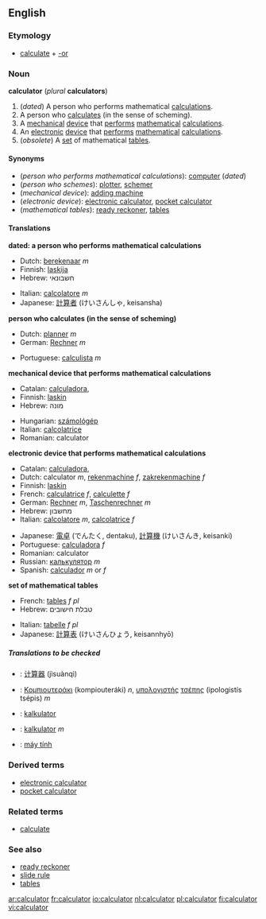 ==English==

===Etymology===
*[[calculate]] + [[-or]]

===Noun===
{{wikipedia}}
'''calculator''' (''plural'' '''calculators''')

#<!--DefA-->(''dated'') A person who performs mathematical [[calculation]]s.
#<!--DefB-->A person who [[calculate]]s (in the sense of scheming).
#<!--DefC-->A [[mechanical]] [[device]] that [[perform]]s [[mathematical]] [[calculation]]s.
#<!--DefD-->An [[electronic]] [[device]] that [[perform]]s [[mathematical]] [[calculation]]s.
#<!--DefE-->(''obsolete'') A [[set]] of mathematical [[table]]s.

====Synonyms====
*<!--DefA-->(''person who performs mathematical calculations''): [[computer]] (''dated'')
*<!--DefB-->(''person who schemes''): [[plotter]], [[schemer]]
*<!--DefC-->(''mechanical device''): [[adding machine]]
*<!--DefD-->(''electronic device''): [[electronic calculator]], [[pocket calculator]]
*<!--DefE-->(''mathematical tables''): [[ready reckoner]], [[table]]s

====Translations====

<!--DefA-->'''dated: a person who performs mathematical calculations'''
{{top}}
*Dutch: [[berekenaar]] ''m''
*Finnish: [[laskija]]
*Hebrew: חשבונאי
{{mid}}
*Italian: [[calcolatore]] ''m''
*Japanese: [[計算者]] (けいさんしゃ, keisansha)
{{bottom}}

<!--DefB-->'''person who calculates (in the sense of scheming)'''
{{top}}
*Dutch: [[planner]] ''m''
*German: [[Rechner]] ''m''
{{mid}}
*Portuguese: [[calculista]] ''m''
{{bottom}}

<!--DefC-->'''mechanical device that performs mathematical calculations'''
{{top}}
*Catalan: [[calculadora]],{{f}}
*Finnish: [[laskin]]
*Hebrew: מונה
{{mid}}
*Hungarian: [[számológép]]
*Italian: [[calcolatrice]]
*Romanian: calculator
{{bottom}}

<!--DefD-->'''electronic device that performs mathematical calculations'''
{{top}}
*Catalan: [[calculadora]],{{f}}
*Dutch: calculator ''m'', [[rekenmachine]] ''f'', [[zakrekenmachine]] ''f''
*Finnish: [[laskin]]
*French: [[calculatrice]] ''f'', [[calculette]] ''f''
*German: [[Rechner]] ''m'', [[Taschenrechner]] ''m''
*Hebrew: מחשבון
*Italian: [[calcolatore]] ''m'', [[calcolatrice]] ''f''
{{mid}}
*Japanese: [[電卓]] (でんたく, dentaku), [[計算機]] (けいさんき, keisanki)
*Portuguese: [[calculadora]] ''f''
*Romanian: calculator
*Russian: [[калькулятор]] ''m''
*Spanish: [[calculador]] ''m'' or ''f''
{{bottom}}

<!--DefE-->'''set of mathematical tables'''
{{top}}
*French: [[table#French|table]]s ''f pl''
*Hebrew: טבלת חישובים
{{mid}}
*Italian: [[tabella|tabelle]] ''f pl''
*Japanese: [[計算表]] (けいさんひょう, keisannhyō)
{{bottom}}

=====Translations to be checked=====
<!--Remove this section once all of the translations below have been moved into the tables above.-->
{{checktrans}}

*{{ttbc|Chinese}}: [[计算器]] (jìsuànqì)
*{{ttbc|Greek}}: [[Κομπιουτεράκι]] (kompiouteráki) ''n'', [[υπολογιστής]] [[τσέπης]] (ipologistís tsépis) ''m''
*{{ttbc|Indonesian}}: [[kalkulator]]
*{{ttbc|Polish}}: [[kalkulator]] ''m''
*{{ttbc|Vietnamese}}: [[máy tính]]

===Derived terms===
*[[electronic calculator]]
*[[pocket calculator]]

===Related terms===
*[[calculate]]

===See also===
*[[ready reckoner]]
*[[slide rule]]
*[[table]]s

[[ar:calculator]]
[[fr:calculator]]
[[io:calculator]]
[[nl:calculator]]
[[pl:calculator]]
[[fi:calculator]]
[[vi:calculator]]